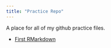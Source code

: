```yaml
---
title: "Practice Repo"
---
```


A place for all of my github practice files.

* [First RMarkdown](https://pommevilla.github.io/lanying_practice/practice.html)
